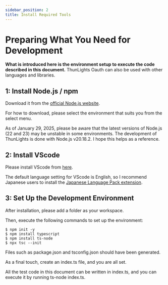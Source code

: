 ```yaml
---
sidebar_position: 2
title: Install Required Tools
---
```


# Preparing What You Need for Development

**What is introduced here is the environment setup to execute the code described in this document.**
ThunLights Oauth can also be used with other languages and libraries.

## 1: Install Node.js / npm

Download it from the [official Node.js website](https://nodejs.org/en/download).

For how to download, please select the environment that suits you from the select menu.

As of January 29, 2025, please be aware that the latest versions of Node.js (22 and 23) may be unstable in some environments. The development of ThunLights is done with Node.js v20.18.2. I hope this helps as a reference.

## 2: Install VScode

Please install VScode from [here](https://code.visualstudio.com/).

The default language setting for VScode is English, so I recommend Japanese users to install the [Japanese Language Pack extension](https://marketplace.visualstudio.com/items?itemName=MS-CEINTL.vscode-language-pack-ja).

## 3: Set Up the Development Environment

After installation, please add a folder as your workspace.

Then, execute the following commands to set up the environment:

```console
$ npm init -y
$ npm install typescript
$ npm install ts-node
$ npx tsc --init
```

Files such as package.json and tsconfig.json should have been generated.

As a final touch, create an index.ts file, and you are all set.

All the test code in this document can be written in index.ts, and you can execute it by running ts-node index.ts.
